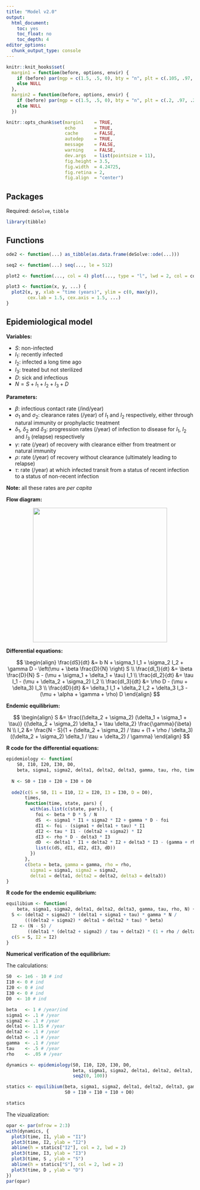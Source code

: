 ```yaml
---
title: "Model v2.0"
output:
  html_document:
    toc: yes
    toc_float: no
    toc_depth: 4
editor_options: 
  chunk_output_type: console
---
```



```r
knitr::knit_hooks$set(
  margin1 = function(before, options, envir) {
    if (before) par(mgp = c(1.5, .5, 0), bty = "n", plt = c(.105, .97, .13, .97))
    else NULL
  },
  margin2 = function(before, options, envir) {
    if (before) par(mgp = c(1.5, .5, 0), bty = "n", plt = c(.2, .97, .2, .85))
    else NULL
  })

knitr::opts_chunk$set(margin1    = TRUE,
                      echo       = TRUE,
                      cache      = FALSE,
                      autodep    = TRUE,
                      message    = FALSE,
                      warning    = FALSE,
                      dev.args   = list(pointsize = 11),
                      fig.height = 3.5,
                      fig.width  = 4.24725,
                      fig.retina = 2,
                      fig.align  = "center")
```


## Packages

Required: `deSolve`, `tibble`

```r
library(tibble)
```


## Functions

```r
ode2 <- function(...) as_tibble(as.data.frame(deSolve::ode(...)))
```

```r
seq2 <- function(...) seq(..., le = 512)
```

```r
plot2 <- function(..., col = 4) plot(..., type = "l", lwd = 2, col = col)
```

```r
plot3 <- function(x, y, ...) {
  plot2(x, y, xlab = "time (years)", ylim = c(0, max(y)),
        cex.lab = 1.5, cex.axis = 1.5, ...)
}
```


## Epidemiological model


**Variables:**

* $S$: non-infected
* $I_1$: recently infected
* $I_2$: infected a long time ago
* $I_3$: treated but not sterilized
* $D$: sick and infectious
* $N = S + I_1 + I_2 + I_3 + D$


**Parameters:**

* $\beta$: infectious contact rate (/ind/year)
* $\sigma_1$ and $\sigma_2$: clearance rates (/year) of $I_1$ and $I_2$
respectively, either through natural immunity or prophylactic treatment
* $\delta_1$, $\delta_2$ and $\delta_3$: progression rates (/year) of infection
to disease for $I_1$, $I_2$ and $I_3$ (relapse) respectively
* $\gamma$: rate (/year) of recovery with clearance either from treatment or
natural immunity
* $\rho$: rate (/year) of recovery without clearance (ultimately leading to
relapse)
* $\tau$: rate (/year) at which infected transit from a status of recent
infection to a status of non-recent infection

**Note:** all these rates are *per capita*


**Flow diagram:**

<div style="text-align:center"><img src ="SI1I2I3Dmu.png" width="360"/></div>


**Differential equations:**

$$
\begin{align} 
  \frac{dS}{dt}   &= b N + \sigma_1 I_1 + \sigma_2 I_2 + \gamma D - \left(\mu + \beta \frac{D}{N} \right) S \\
  \frac{dI_1}{dt} &= \beta \frac{D}{N} S - (\mu + \sigma_1 + \delta_1 + \tau) I_1       \\
  \frac{dI_2}{dt} &= \tau I_1 - (\mu + \delta_2 + \sigma_2) I_2                         \\
  \frac{dI_3}{dt} &= \rho D - (\mu + \delta_3) I_3                                        \\
  \frac{dD}{dt}   &= \delta_1 I_1 + \delta_2 I_2 + \delta_3 I_3 - (\mu + \alpha + \gamma + \rho) D
\end{align}
$$


**Endemic equilibrium:**

$$
\begin{align}
  S   &= \frac{(\delta_2 + \sigma_2) (\delta_1 + \sigma_1 + \tau)}
              {(\delta_2 + \sigma_2) \delta_1 + \tau \delta_2}
         \frac{\gamma}{\beta} N                                    \\
  I_2 &= \frac{N - S}{1 + (\delta_2 + \sigma_2) / \tau + (1 + \rho / \delta_3)((\delta_2 + \sigma_2) \delta_1 / \tau + \delta_2) / \gamma}
\end{align}
$$


**R code for the differential equations:**

```r
epidemiology <- function(
    S0, I10, I20, I30, D0,
    beta, sigma1, sigma2, delta1, delta2, delta3, gamma, tau, rho, times) {
  
  N <- S0 + I10 + I20 + I30 + D0
  
  ode2(c(S = S0, I1 = I10, I2 = I20, I3 = I30, D = D0),
       times,
       function(time, state, pars) {
         with(as.list(c(state, pars)), {
           foi <- beta * D * S / N
           dS  <- sigma1 * I1 + sigma2 * I2 + gamma * D - foi
           dI1 <- foi - (sigma1 + delta1 + tau) * I1
           dI2 <- tau * I1 - (delta2 + sigma2) * I2
           dI3 <- rho * D - delta3 * I3
           dD  <- delta1 * I1 + delta2 * I2 + delta3 * I3 - (gamma + rho) * D
           list(c(dS, dI1, dI2, dI3, dD))
         })
       },
       c(beta = beta, gamma = gamma, rho = rho,
         sigma1 = sigma1, sigma2 = sigma2,
         delta1 = delta1, delta2 = delta2, delta3 = delta3))
}
```


**R code for the endemic equilibrium:**

```r
equilibium <- function(
    beta, sigma1, sigma2, delta1, delta2, delta3, gamma, tau, rho, N) {
  S <- (delta2 + sigma2) * (delta1 + sigma1 + tau) * gamma * N / 
       (((delta2 + sigma2) * delta1 + delta2 * tau) * beta)
  I2 <- (N - S) / 
        ((delta1 * (delta2 + sigma2) / tau + delta2) * (1 + rho / delta3) / gamma + (delta2 + sigma2) / tau + 1)
  c(S = S, I2 = I2)
}
```


**Numerical verification of the equilibrium:**

The calculations:

```r
S0  <- 1e6 - 10 # ind
I10 <- 0 # ind
I20 <- 0 # ind
I30 <- 0 # ind
D0  <- 10 # ind

beta   <- 1 # /year/ind
sigma1 <- .1 # /year
sigma2 <- .1 # /year
delta1 <- 1.15 # /year
delta2 <- .1 # /year
delta3 <- .1 # /year
gamma  <- .1 # /year
tau    <- .5 # /year
rho    <- .05 # /year

dynamics <- epidemiology(S0, I10, I20, I30, D0,
                         beta, sigma1, sigma2, delta1, delta2, delta3, gamma, tau, rho,
                         seq2(0, 100))

statics <- equilibium(beta, sigma1, sigma2, delta1, delta2, delta3, gamma, tau, rho,
                      S0 + I10 + I10 + I10 + D0)
```

```r
statics
```


The vizualization:

```r
opar <- par(mfrow = 2:3)
with(dynamics, {
  plot3(time, I1, ylab = "I1")
  plot3(time, I2, ylab = "I2")
  abline(h = statics["I2"], col = 2, lwd = 2)
  plot3(time, I3, ylab = "I3")
  plot3(time, S , ylab = "S")
  abline(h = statics["S"], col = 2, lwd = 2)
  plot3(time, D , ylab = "D")
})
par(opar)
```
